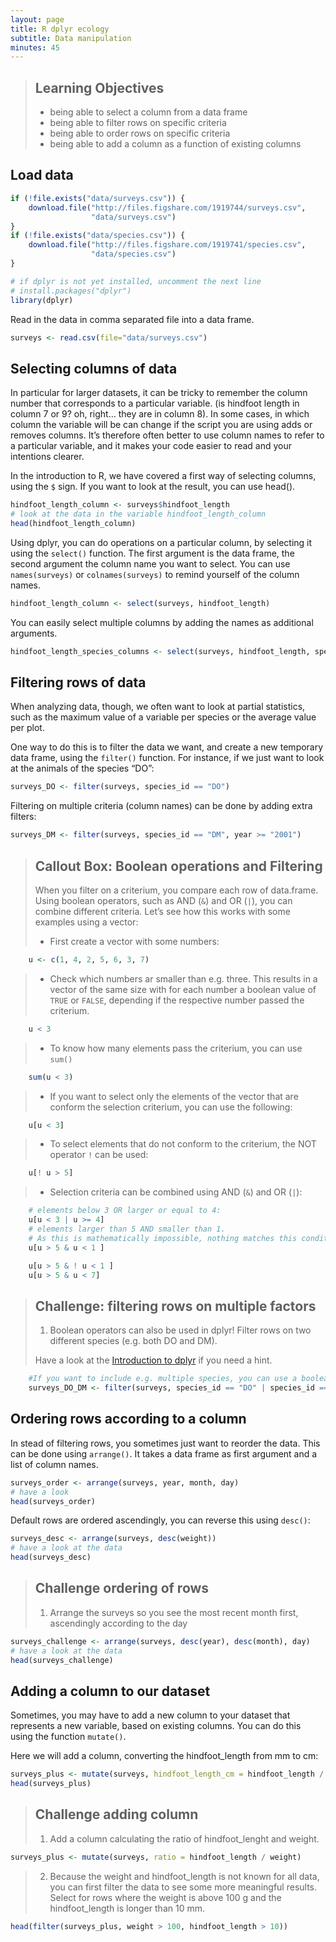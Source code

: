 ```yaml
---
layout: page
title: R dplyr ecology
subtitle: Data manipulation
minutes: 45
---
```


> ## Learning Objectives {.objectives}
>
> * being able to select a column from a data frame
> * being able to filter rows on specific criteria
> * being able to order rows on specific criteria
> * being able to add a column as a function of existing columns

## Load data

```r
if (!file.exists("data/surveys.csv")) {
    download.file("http://files.figshare.com/1919744/surveys.csv",
                  "data/surveys.csv")
}
if (!file.exists("data/species.csv")) {
    download.file("http://files.figshare.com/1919741/species.csv",
                  "data/species.csv")
}
```

```r
# if dplyr is not yet installed, uncomment the next line
# install.packages("dplyr")
library(dplyr)
```

Read in the data in comma separated file into a data frame.
```r
surveys <- read.csv(file="data/surveys.csv")
```

## Selecting columns of data

In particular for larger datasets, it can be tricky to remember the column
number that corresponds to a particular variable. (is hindfoot length in column 7
or 9? oh, right... they are in column 8). In some cases, in which column the
variable will be can change if the script you are using adds or removes
columns. It's therefore often better to use column names to refer to a
particular variable, and it makes your code easier to read and your intentions
clearer.

In the introduction to R, we have covered a first way of selecting columns, using the `$` sign.
If you want to look at the result, you can use head().

```r
hindfoot_length_column <- surveys$hindfoot_length
# look at the data in the variable hindfoot_length_column
head(hindfoot_length_column)
```

Using dplyr, you can do operations on a particular column, by selecting it using the `select()` function. 
The first argument is the data frame, the second argument the column name you want to select.
You can use `names(surveys)` or `colnames(surveys)` to remind yourself of the column names.

```r
hindfoot_length_column <- select(surveys, hindfoot_length)
```

You can easily select multiple columns by adding the names as additional arguments.

```r
hindfoot_length_species_columns <- select(surveys, hindfoot_length, species_id)
```

## Filtering rows of data

When analyzing data, though, we often want to look at partial statistics, such
as the maximum value of a variable per species or the average value per plot.

One way to do this is to filter the data we want, and create a new temporary
data frame, using the `filter()` function. For instance, if we just want to look at
the animals of the species "DO":

```r
surveys_DO <- filter(surveys, species_id == "DO")
```

Filtering on multiple criteria (column names) can be done by adding extra filters:

```r
surveys_DM <- filter(surveys, species_id == "DM", year >= "2001")
```



> ## Callout Box: Boolean operations and Filtering
>
> When you filter on a criterium, you compare each row of data.frame. 
> Using boolean operators, such as AND (`&`) and OR (`|`), you can combine different criteria.
> Let's see how this works with some examples using a vector: 
> 
> * First create a vector with some numbers:
    
```r
    u <- c(1, 4, 2, 5, 6, 3, 7)
```

> * Check which numbers ar smaller than e.g. three. This results in a vector of the same size
>   with for each number a boolean value of `TRUE` or `FALSE`, depending if the respective number passed the criterium.

```r
    u < 3
```

> * To know how many elements pass the criterium, you can use `sum()`

```r
    sum(u < 3)
```

> * If you want to select only the elements of the vector that are conform the selection criterium, you can use the following:

```r
    u[u < 3]
```

> * To select elements that do not conform to the criterium, the NOT operator `!` can be used:

```r
    u[! u > 5]
```

> * Selection criteria can be combined using AND (`&`) and OR (`|`):
 
```r
    # elements below 3 OR larger or equal to 4:
    u[u < 3 | u >= 4]
    # elements larger than 5 AND smaller than 1. 
    # As this is mathematically impossible, nothing matches this condition!
    u[u > 5 & u < 1 ]

    u[u > 5 & ! u < 1 ]
    u[u > 5 & u < 7]
```




> ## Challenge: filtering rows on multiple factors
> 
> 1. Boolean operators can also be used in dplyr! Filter rows on two different species (e.g. both DO and DM).
>
> Have a look at the [Introduction to dplyr](http://cran.rstudio.com/web/packages/dplyr/vignettes/introduction.html#filter-rows-with-filter) if you need a hint.

```r
    #If you want to include e.g. multiple species, you can use a boolean operator OR ("|"):
    surveys_DO_DM <- filter(surveys, species_id == "DO" | species_id == "DM", year == "1977")
```

## Ordering rows according to a column

In stead of filtering rows, you sometimes just want to reorder the data. 
This can be done using `arrange()`. It takes a data frame as first argument and a list of
column names. 

```r
surveys_order <- arrange(surveys, year, month, day)
# have a look
head(surveys_order)
```

Default rows are ordered ascendingly, you can reverse this using `desc()`:

```r
surveys_desc <- arrange(surveys, desc(weight))
# have a look at the data
head(surveys_desc)
```

> ## Challenge ordering of rows
> 
> 1. Arrange the surveys so you see the most recent month first, ascendingly according to the day
> 

```r
surveys_challenge <- arrange(surveys, desc(year), desc(month), day)
# have a look at the data
head(surveys_challenge)
```

## Adding a column to our dataset

Sometimes, you may have to add a new column to your dataset that represents a
new variable, based on existing columns. You can do this using the function `mutate()`. 

Here we will add a column, converting the hindfoot_length from mm to cm:

```r
surveys_plus <- mutate(surveys, hindfoot_length_cm = hindfoot_length / 10)
head(surveys_plus)

```

> ## Challenge adding column
> 
> 1. Add a column calculating the ratio of hindfoot_lenght and weight. 

```r
surveys_plus <- mutate(surveys, ratio = hindfoot_length / weight)
```

> 2. Because the weight and hindfoot_length is not known for all data, you can first filter the data to see some more meaningful results.
Select for rows where the weight is above 100 g and the hindfoot_length is longer than 10 mm.

```r
head(filter(surveys_plus, weight > 100, hindfoot_length > 10))
```





